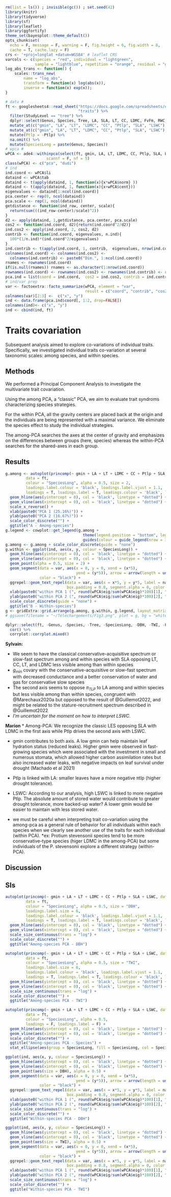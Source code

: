 ```r
rm(list = ls()) ; invisible(gc()) ; set.seed(42)
library(knitr)
library(tidyverse)
library(sf)
library(leaflet)
library(ggfortify)
theme_set(bayesplot::theme_default())
opts_chunk$set(
  echo = F, message = F, warning = F, fig.height = 6, fig.width = 8,
  cache = T, cache.lazy = F)
crs <- '+proj=longlat +datum=WGS84' # leaflet CRS
varcols <- c(species = "red", individual = "lightgreen", 
             sample = "lightblue", repetition = "orange", residual = "grey")
log_abs_trans <- function() {
    scales::trans_new(
        name = "log_abs", 
        transform = function(x) log(abs(x)), 
        inverse = function(x) exp(x));
}
```


```r
# data #
ft <- googlesheets4::read_sheet("https://docs.google.com/spreadsheets/d/19eULgGa02RS6hwn2ngeEu4akF2YdaQGHS5xSac2hIYI/edit?usp=sharing",
                                "traits") %>% 
  filter(StudyLevel == "tree") %>% 
  dplyr::select(Genus, Species, Tree, LA, SLA, LT, CC, LDMC, FvFm, RWC, LSWC, Ptlp, gmin, DBH, TWI) %>% 
  mutate_at(c("gmin", "LA", "LT", "LDMC", "CC", "Ptlp", "SLA", "LSWC"), abs) %>% 
  mutate_at(c("gmin", "LA", "LT", "LDMC", "CC", "Ptlp", "SLA", "LSWC"), log) %>% 
  mutate(Ptlp = -Ptlp) %>% 
  na.omit() %>% 
  mutate(SpeciesLong = paste(Genus, Species))
# wpca #
wPCA <- ade4::withinpca(select(ft, gmin, LA, LT, LDMC, CC, Ptlp, SLA, LSWC), as.factor(ft$SpeciesLong), 
                  scannf = F, nf = 5)
class(wPCA) <- c("pca", "dudi")
# ind
ind.coord <- wPCA$li
dataind <- wPCA$tab
dataind <- t(apply(dataind, 1, function(x){x*wPCA$norm} ))
dataind <- t(apply(dataind, 1, function(x){x+wPCA$cent}))
eigenvalues <- dataind[1:ncol(ind.coord)]
pca.center <- rep(0, ncol(dataind))
pca.scale <- rep(1, ncol(dataind))
getdistance <- function(ind_row, center, scale){
  return(sum(((ind_row-center)/scale)^2))
}
d2 <- apply(dataind, 1,getdistance, pca.center, pca.scale)
cos2 <- function(ind.coord, d2){return(ind.coord^2/d2)}
ind.cos2 <- apply(ind.coord, 2, cos2, d2)
contrib <- function(ind.coord, eigenvalues, n.ind){
  100*(1/n.ind)*(ind.coord^2/eigenvalues)
}
ind.contrib <- t(apply(ind.coord, 1, contrib,  eigenvalues, nrow(ind.coord)))
colnames(ind.coord) <- colnames(ind.cos2) <-
  colnames(ind.contrib) <- paste0("Dim.", 1:ncol(ind.coord)) 
rnames <- rownames(ind.coord)
if(is.null(rnames)) rnames <- as.character(1:nrow(ind.coord))
rownames(ind.coord) <- rownames(ind.cos2) <- rownames(ind.contrib) <- rnames
pca.ind = list(coord = ind.coord,  cos2 = ind.cos2, contrib = ind.contrib)
# ind/var prep
var <- factoextra::facto_summarize(wPCA, element = "var", 
                                   result = c("coord", "contrib", "cos2"), axes = 1:2)
colnames(var)[2:3] <-  c("x", "y")
ind <- data.frame(pca.ind$coord[, 1:2, drop=FALSE])
colnames(ind)<- c("x", "y")
ind <- cbind(ind, ft)
```

# Traits covariation

Subsequent analysis aimed to explore co-variations of individual traits. 
Specifically, we investigated individual traits co-variation at several taxonomic scales: among species, and within species.

## Methods

We performed a Principal Component Analysis to investigate the multivariate trait covariation. 

Using the among PCA, a "classic" PCA, we aim to evaluate trait syndroms characterizing species strategies. 

For the within PCA, all the gravity centers are placed back at the origin and the individuals are being represented with a maximal variance. We eliminate the species effect to study the individual strategies. 

The among-PCA searches the axes at the center of gravity and emphasizes on the differences between groups (here, species) whereas the within-PCA searches for the shared-axes in each group. 

## Results

```r
g.among <- autoplot(princomp(~ gmin + LA + LT + LDMC + CC + Ptlp + SLA + LSWC, data = ft, cor = T), 
         data = ft,
         colour = "SpeciesLong", alpha = 0.5, size = 2,
         loadings.label.colour = 'black', loadings.label.vjust = 1.1,
         loadings = T, loadings.label = T, loadings.colour = 'black', loadings.label.repel = T) +
  geom_hline(aes(yintercept = 0), col = 'black', linetype = "dotted") +
  geom_vline(aes(xintercept = 0), col = 'black', linetype = "dotted") +
  scale_x_reverse() +
  xlab(paste0("PCA 1 (25.16%)")) +
  ylab(paste0("PCA 2 (16.67%)")) +
  scale_color_discrete("") +
  ggtitle("A - Among-species") 
g.legend <- cowplot::get_legend(g.among +
                                  theme(legend.position = "bottom", legend.text = element_text(size = rel(0.8))) +
                                  guides(colour = guide_legend(nrow = 3)))
g.among <- g.among + scale_color_discrete(guide = "none")
g.within <- ggplot(ind, aes(x, y, colour = SpeciesLong)) +
  geom_hline(aes(yintercept = 0), col = 'black', linetype = "dotted") +
  geom_vline(aes(xintercept = 0), col = 'black', linetype = "dotted") +
  geom_point(alpha = 0.5, size = 2) +
  geom_segment(data = var, aes(x = 0, y = 0, xend = (x*5),
                               yend = (y*5)), arrow = arrow(length = unit(1/2, "picas")),
               color = "black") +
  ggrepel::geom_text_repel(data = var, aes(x = x*5, y = y*5, label = name),
                           box.padding = 0.8, segment.alpha = 0, color = "black") +
  xlab(paste0("within PCA 1 (", round(wPCA$eig/sum(wPCA$eig)*100)[1], "%)")) +
  ylab(paste0("within PCA 2 (", round(wPCA$eig/sum(wPCA$eig)*100)[2], "%)")) +
  scale_color_discrete(guide = "none") +
  ggtitle("B - Within-species")
g <- gridExtra::grid.arrange(g.among, g.within, g.legend, layout_matrix = rbind(c(1,2), c(3,3)), heights = c(3,1))
# ggsave(filename = "~/Téléchargements/Fig3.png", plot = g, bg = "white", height = 4, width = 6)
```

```r
dplyr::select(ft, -Genus, -Species, -Tree, -SpeciesLong, -DBH, -TWI, -FvFm, -RWC) %>% 
  cor() %>% 
  corrplot::corrplot.mixed()
```

**Sylvain:**

* We seem to have the classical conservative-acquisitive spectrum or slow-fast spectrum among and within species with SLA opposing LT, CC, LT, and LDMC less visible among than within species
* $g_{min}$ covary with the conservative-acquisitive or slow-fast spectrum with decreased conductance and a better conservation of water and gas for conservative slow species
* The second axis seems to oppose $\pi_{TLP}$ to LA among and within species but less visible among than within species, congruent with @Marechaux2020a but opposed to the result of @Guillemot2022, and might be related to the stature-recruitment spectrum described in @Guillemot2022
* *I'm uncertain for the moment on how to interpret LSWC.*


**Marion** 
* Among-PCA: We recognize the classic LES opposing SLA with LDMC in the first axis while Ptlp drives the second axis with LSWC. 

* gmin contributes to both axis. A low gmin can help maintain leaf hydration status (reduced leaks). Higher gmin were observed in fast-growing species which were associated with the investment in small and numerous stomata, which allowed higher carbon assimilation rates but also increased water leaks, with negative impacts on leaf survival under
drought (Machado et al 2021)

* Ptlp is linked with LA: smaller leaves have a more negative πtlp (higher drought tolerance). 

* LSWC: According to our analysis, high LSWC is linked to more negative Ptlp. The absolute amount of stored water would contribute to greater drought tolerance, more backed-up water? A lower gmin would be easier to maintain with less stored water.

* we must be careful when interpreting trait co-variation using the among-pca as a general rule of behavior for all individuals within each species when we clearly see another use of the traits for each individual (within PCA). *ex: Protium stevensonii species tend to be more conservative-type species (higer LDMC in the among-PCA) but some individuals of the P. stevensonii explore a different strategy (within-PCA).

 

## Discussion

## SIs

```r
autoplot(princomp(~ gmin + LA + LT + LDMC + CC + Ptlp + SLA + LSWC, data = ft, cor = T), 
         data = ft,
         colour = "SpeciesLong", alpha = 0.5, size = "DBH",
         loadings.label.size = 6,
         loadings.label.colour = 'black', loadings.label.vjust = 1.1,
         loadings = T, loadings.label = T, loadings.colour = 'black', loadings.label.repel = T) +
  geom_hline(aes(yintercept = 0), col = 'black', linetype = "dotted") +
  geom_vline(aes(xintercept = 0), col = 'black', linetype = "dotted") +
  scale_size_continuous(trans = "log") +
  scale_color_discrete("") +
  ggtitle("Among-species PCA - DBH")
```


```r
autoplot(princomp(~ gmin + LA + LT + LDMC + CC + Ptlp + SLA + LSWC, data = ft, cor = T), 
         data = ft,
         colour = "SpeciesLong", alpha = 0.5, size = "TWI",
         loadings.label.size = 6,
         loadings.label.colour = 'black', loadings.label.vjust = 1.1,
         loadings = T, loadings.label = T, loadings.colour = 'black', loadings.label.repel = T) +
  geom_hline(aes(yintercept = 0), col = 'black', linetype = "dotted") +
  geom_vline(aes(xintercept = 0), col = 'black', linetype = "dotted") +
  scale_size_continuous(trans = "log") +
  scale_color_discrete("") +
  ggtitle("Among-species PCA - TWI")
```

```r
autoplot(princomp(~ gmin + LA + LT + LDMC + CC + Ptlp + SLA + LSWC, data = ft, cor = T), 
         data = ft,
         colour = "SpeciesLong", alpha = 0.5,
         loadings = F, loadings.label = F) +
  geom_hline(aes(yintercept = 0), col = 'black', linetype = "dotted") +
  geom_vline(aes(xintercept = 0), col = 'black', linetype = "dotted") +
  scale_color_discrete("") +
  ggtitle("Among-species PCA - Species") +
  stat_ellipse(aes(group = SpeciesLong, fill = SpeciesLong, col = SpeciesLong), level = 0.5)
```

```r
ggplot(ind, aes(x, y, colour = SpeciesLong)) +
  geom_hline(aes(yintercept = 0), col = 'black', linetype = "dotted") +
  geom_vline(aes(xintercept = 0), col = 'black', linetype = "dotted") +
  geom_point(aes(size = DBH), alpha = 0.5) +
  geom_segment(data = var, aes(x = 0, y = 0, xend = (x*5),
                               yend = (y*5)), arrow = arrow(length = unit(1/2, "picas")),
               color = "black") +
  ggrepel::geom_text_repel(data = var, aes(x = x*5, y = y*5, label = name),
                           box.padding = 0.8, segment.alpha = 0, color = "black") +
  xlab(paste0("within PCA 1 (", round(wPCA$eig/sum(wPCA$eig)*100)[1], "%)")) +
  ylab(paste0("within PCA 2 (", round(wPCA$eig/sum(wPCA$eig)*100)[2], "%)")) +
  scale_size_continuous(trans = "log") +
  scale_color_discrete("") +
  ggtitle("Within-species PCA - DBH")
```

```r
ggplot(ind, aes(x, y, colour = SpeciesLong)) +
  geom_hline(aes(yintercept = 0), col = 'black', linetype = "dotted") +
  geom_vline(aes(xintercept = 0), col = 'black', linetype = "dotted") +
  geom_point(aes(size = TWI), alpha = 0.5) +
  geom_segment(data = var, aes(x = 0, y = 0, xend = (x*5),
                               yend = (y*5)), arrow = arrow(length = unit(1/2, "picas")),
               color = "black") +
  ggrepel::geom_text_repel(data = var, aes(x = x*5, y = y*5, label = name),
                           box.padding = 0.8, segment.alpha = 0, color = "black") +
  xlab(paste0("within PCA 1 (", round(wPCA$eig/sum(wPCA$eig)*100)[1], "%)")) +
  ylab(paste0("within PCA 2 (", round(wPCA$eig/sum(wPCA$eig)*100)[2], "%)")) +
  scale_size_continuous(trans = "log") +
  scale_color_discrete("") +
  ggtitle("Within-species PCA - TWI")
```
